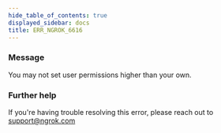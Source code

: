 ```yaml
---
hide_table_of_contents: true
displayed_sidebar: docs
title: ERR_NGROK_6616
---
```


### Message

You may not set user permissions higher than your own.

<ErrorDetails />

### Further help

If you're having trouble resolving this error, please reach out to [support@ngrok.com](mailto:support@ngrok.com?subject=Help%20with%20ERR_NGROK_6616)
